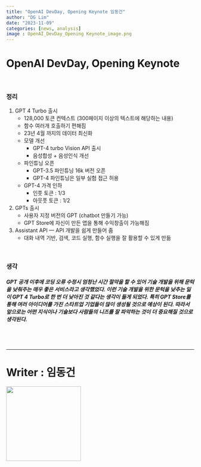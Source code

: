 ```yaml
---
title: "OpenAI DevDay, Opening Keynote 임동건"
author: "DG Lim"
date: "2023-11-09"
categories: [news, analysis]
image : OpenAI_DevDay_Opening Keynote_image.png
---
```

# OpenAI DevDay, Opening Keynote #  
<br/>

### 정리 ###  

1. GPT 4 Turbo 출시
     - 128,000 토큰 컨텍스트 (300페이지 이상의 텍스트에 해당하는 내용)
     - 함수 여러개 호출하기 편해짐
     -  23년 4월 까지의 데이터 최신화
     -  모델 개선
        -  GPT-4 turbo Vision API 출시
        -  음성합성 + 음성인식 개선
     -  파인튜닝 오픈
        -  GPT-3.5 파인튜닝 16k 버전 오픈
        -  GPT-4 파인튜닝은 일부 실험 접근 허용
     -  GPT-4 가격 인하
        -  인풋 토큰 : 1/3
        -  아웃풋 토큰 : 1/2

2. GPTs 출시 
     - 사용자 지정 버전의 GPT (chatbot 만들기 가능)
     - GPT Store에 자신이 만든 앱을 통해 수익창출이 가능해짐


3. Assistant API — API 개발을 쉽게 만들어 줌 
     - 대화 내역 기반, 검색, 코드 실행, 함수 실행을 잘 활용할 수 있게 만듦

<br/>

### 생각 ###  
  
##### GPT 공개 이후에 코딩 오류 수정시 엄청난 시간 절약을 할 수 있어 기술 개발을 위해 문턱을 낮춰주는 매우 좋은 서비스라고 생각했었다. 이런 기술 개발을 위한 문턱을 낮추는 일이 GPT 4 Turbo로 한 번 더 낮아진 것 같다는 생각이 들게 되었다. 특히 GPT Store를 통해 여러 아이디어를 가진 스타트업 기업들이 많이 생성될 것으로 예상이 된다. 따라서 앞으로는 어떤 지식이나 기술보다 사람들의 니즈를 잘 파악하는 것이 더 중요해질 것으로 생각된다.#####
  
<br/>
<br/>

---
# Writer : 임동건 #
<img src="donggeon_image.jpeg" width="200" height="200">